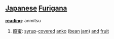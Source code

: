 == [[Japanese]] [[Furigana]] ==                                          

'''[[reading]]''': anmitsu

# [[餡蜜]]: [[syrup]]-[[covered]] [[anko]] ([[bean]] [[jam]]) [[and]] [[fruit]]